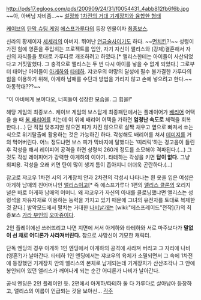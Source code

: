 http://pds17.egloos.com/pds/200909/24/31/f0054431_4abb812fb6f6b.jpg
~~아, 아버님 자비좀...~~
[http://cfile206.uf.daum.net/original/14787A324C42CE2D9E2691 설정화]
[http://cfile214.uf.daum.net/original/11615C324C42CE401F7CDC 1차전의 거대 기계장치와 융합한 형태]

[[케이브]]의 [[탄막 슈팅 게임]] [[에스프가루다]]의 등장 인물이자 [[최종보스]].

신라의 황제이자 [[세세리]]의 아버지. 뛰어난 [[연금술사]]이기도 하다. ~~[[먼치킨]]?!~~
성령이 가진 힘에 영혼을 주입히는 프로젝트를 입안, 자기 자신이 앨리스와 (강제)결혼해서 자신의 자식들을 토대로 가루다로 개조하려고 하였다.[* 앨리스한테는 아이들이 사산되었다고 거짓말했다. 그 충격으로 앨리스는 두 번 다시 아이를 낳을 수 없게 되었다.]
그로부터 태어난 아이들이 [[아게하]]와 [[타테하]].
쟈코우의 야망의 달성에 필수 불가결한 가루다의 힘을 이용하기 위해, 아게하 남매를 수단과 방법을 가리지 않고 손에 넣으려고 한다.~~아동학대???~~

"이 아비에게 보여다오, 너희들이 성장한 모습을. 그 힘을!"

해당 게임의 최종보스. 케이브 게임의 보스답게 최종패턴에서는 플레이어가 [[배리어]] 어택을 쓸 때 [[봄 배리어]]를 치는데 이 위에 배리어 어택을 가하면 '''엄청난 속도로''' 체력을 회복한다.(...) 단 직접 맞추지만 않으면 피가 차진 않으므로 살짝 채우고 옆으로 빠져서 쏘는 식으로 위기탈출에 활용하는 것은 가능하긴 하다. 각성해도 배리어를 쳐서 [[데미지]]를 거의 먹어버린다. 어느 정도냐면 보스 피가 막바지에 달했다는 '띠리릭'하는 경고음이 들린 후 각성을 해서 레이피어 공격을 하면 성령석 260개 정도를 소모해야 격파된다.(...) 그것도 각성 레이피어가 강력한 아게하의 이야기. 타테하는 각성을 키면 '''답이 없다.''' 그냥 회피용. 각성을 오래 키면 탄이 많이 생겨 틈이 좁아지니 더더욱 곤란하다.(...)

참고로 쟈코우 1차전 시의 기계장치 안과 2차전의 각성시 나타나는 흰 옷을 입은 여성은 아게하 남매의 친어머니인 [[앨리스]]이고[* 즉 에스프가루다 1편의 [[앨리스 클론]]의 오리지널은 바로 아게하 남매의 어머니. 왜 쟈코우가 자신의 아내를 클로닝했냐면 앨리스는 성령석을 자유자재로 이용하는 능력을 가지고 있기 때문에 그녀의 유전자를 토대로 복제한 것 같다.] 발악모드에서 펼치는 거대한 [[나비]]날개는 [wiki:"에스프레이드"전작](?)의 최종보스 [[가라 부인]]의 [[오마쥬]]이다.

2인 플레이에선 쓰러뜨리고 나면 지면에 서서 아게하와 타테하와 서로 마주보다가 '''말없이 선 채로 어디론가 사라져버린다.''' 참으로 사망신이 기묘한 캐릭터.

단독 엔딩의 경우 아게하 1인 엔딩에서 아게하의 공격에 사라져 버리고 그 자리에 나비(영혼?)가 날아간다. 타테하 1인 엔딩에서는 쟈코우의 육체가 소멸되면서 그 속에 1차전에 등장했던 기계장치 안의 앨리스의 본체로 남게되는데 기계장치가 산산조각나 그 안에 봉인되어 있던 앨리스가 깨어나게 되는 순간 어디론가 나비가 날아간다.

공식 엔딩은 2인 플레이인 듯. 2편에서 아게하/타테하 둘 다 가루다로 살아남아 등장하고, 앨리스의 이름이 언급되는 것을 보아선...
[[각주]]
